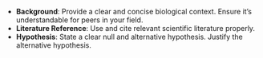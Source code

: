 - **Background**: Provide a clear and concise biological context. Ensure it's understandable for peers in your field.
- **Literature Reference**: Use and cite relevant scientific literature properly.
- **Hypothesis**: State a clear null and alternative hypothesis. Justify the alternative hypothesis.